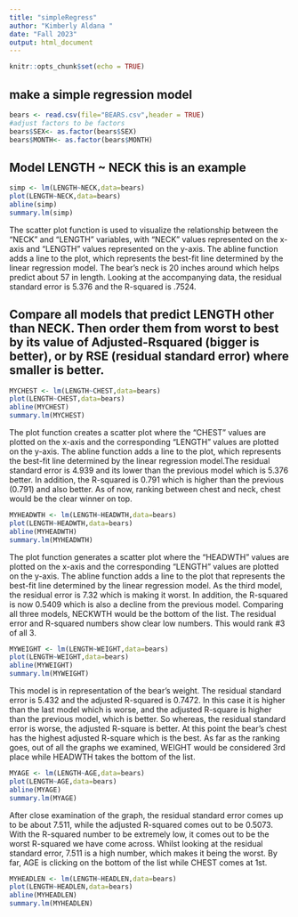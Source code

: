 ```yaml
---
title: "simpleRegress"
author: "Kimberly Aldana "
date: "Fall 2023"
output: html_document
---
```


```r
knitr::opts_chunk$set(echo = TRUE)
```

## make a simple regression model

```r
bears <- read.csv(file="BEARS.csv",header = TRUE)
#adjust factors to be factors
bears$SEX<- as.factor(bears$SEX)
bears$MONTH<- as.factor(bears$MONTH)
```

## Model LENGTH ~ NECK  this is an example  

```r
simp <- lm(LENGTH~NECK,data=bears)
plot(LENGTH~NECK,data=bears)
abline(simp)
summary.lm(simp)
```


The scatter plot function is used to visualize the relationship between the "NECK" and "LENGTH" variables, with "NECK" values represented on the x-axis and "LENGTH" values represented on the y-axis. The abline function adds a line to the plot, which represents the best-fit line determined by the linear regression model. The bear's neck is 20 inches around which helps predict about 57 in length. Looking at the accompanying data, the residual standard error is 5.376 and the R-squared is .7524.






## Compare all models that predict LENGTH other than NECK. Then order them from worst to best by its value of Adjusted-Rsquared (bigger is better), or by RSE (residual standard error) where smaller is better. 


```r
MYCHEST <- lm(LENGTH~CHEST,data=bears)
plot(LENGTH~CHEST,data=bears)
abline(MYCHEST)
summary.lm(MYCHEST)
```

The plot function creates a scatter plot where the "CHEST" values are plotted on the x-axis and the corresponding "LENGTH" values are plotted on the y-axis. The abline function adds a line to the plot, which represents the best-fit line determined by the linear regression model.The residual standard error is 4.939 and its lower than the previous model which is 5.376 better. In addition, the R-squared is 0.791 which is higher than the previous (0.791) and also better. As of now, ranking between chest and neck, chest would be the clear winner on top.



```r
MYHEADWTH <- lm(LENGTH~HEADWTH,data=bears)
plot(LENGTH~HEADWTH,data=bears)
abline(MYHEADWTH)
summary.lm(MYHEADWTH)
```

The plot function generates a scatter plot where the "HEADWTH" values are plotted on the x-axis and the corresponding "LENGTH" values are plotted on the y-axis. The abline function adds a line to the plot that represents the best-fit line determined by the linear regression model. As the third model, the residual error is 7.32 which is making it worst. In addition, the R-squared is now 0.5409 which is also a decline from the previous model. Comparing all three models, NECKWTH would be the bottom of the list. The residual error and R-squared numbers show clear low numbers. This would rank #3 of all 3.


```r
MYWEIGHT <- lm(LENGTH~WEIGHT,data=bears)
plot(LENGTH~WEIGHT,data=bears)
abline(MYWEIGHT)
summary.lm(MYWEIGHT)
```

This model is in representation of the bear's weight. The residual standard error is 5.432 and the adjusted R-squared is 0.7472. In this case it is higher than the last model which is worse, and the adjusted R-square is higher than the previous model, which is better. So whereas, the residual standard error is worse, the adjusted R-square is better. At this point the bear's chest has the highest adjusted R-square which is the best. As far as the ranking goes, out of all the graphs we examined, WEIGHT would be considered 3rd place while HEADWTH takes the bottom of the list.



```r
MYAGE <- lm(LENGTH~AGE,data=bears)
plot(LENGTH~AGE,data=bears)
abline(MYAGE)
summary.lm(MYAGE)
```

After close examination of the graph, the residual standard error comes up to be about 7.511, while the adjusted R-squared comes out to be 0.5073. With the R-squared number to be extremely low, it comes out to be the worst R-squared we have come across. Whilst looking at the residual standard error, 7.511 is a high number, which makes it being the worst. By far, AGE is clicking on the bottom of the list while CHEST comes at 1st.



```r
MYHEADLEN <- lm(LENGTH~HEADLEN,data=bears)
plot(LENGTH~HEADLEN,data=bears)
abline(MYHEADLEN)
summary.lm(MYHEADLEN)
```





